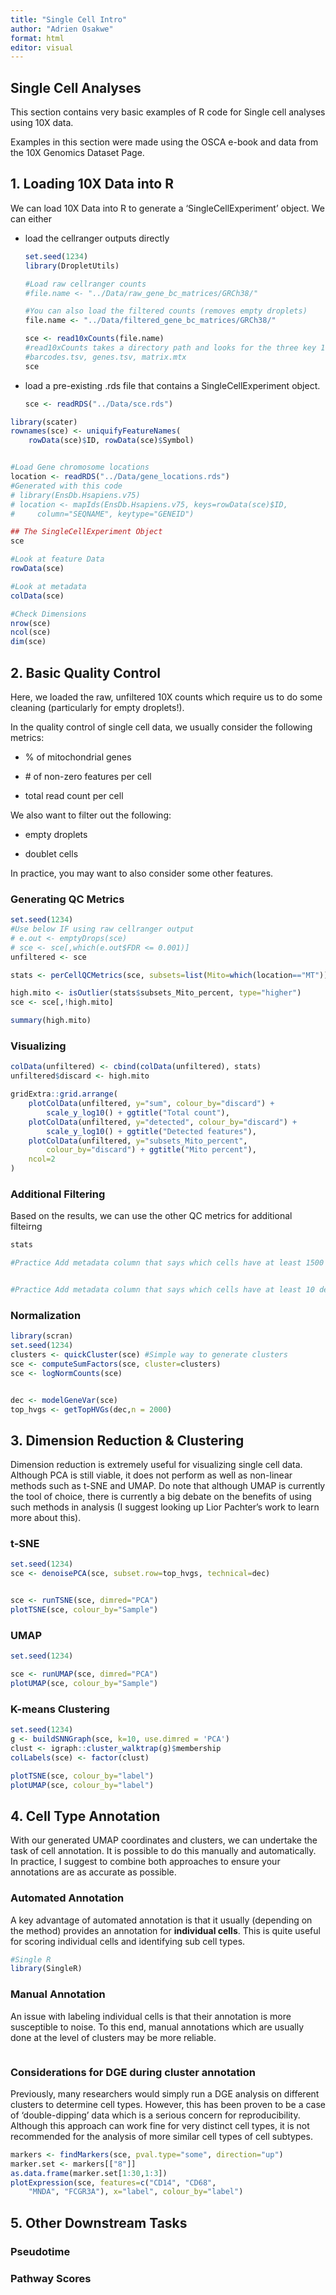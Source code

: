 ---
title: "Single Cell Intro"
author: "Adrien Osakwe"
format: html
editor: visual
---

## Single Cell Analyses

This section contains very basic examples of R code for Single cell analyses using 10X data.

Examples in this section were made using the OSCA e-book and data from the 10X Genomics Dataset Page.

## 1. Loading 10X Data into R

We can load 10X Data into R to generate a 'SingleCellExperiment' object. We can either

-   load the cellranger outputs directly

    ```{r}
    set.seed(1234)
    library(DropletUtils)

    #Load raw cellranger counts
    #file.name <- "../Data/raw_gene_bc_matrices/GRCh38/"

    #You can also load the filtered counts (removes empty droplets)
    file.name <- "../Data/filtered_gene_bc_matrices/GRCh38/"

    sce <- read10xCounts(file.name)
    #read10xCounts takes a directory path and looks for the three key 10X outputs
    #barcodes.tsv, genes.tsv, matrix.mtx
    sce
    ```

-   load a pre-existing .rds file that contains a SingleCellExperiment object.

    ```{r}
    sce <- readRDS("../Data/sce.rds")
    ```

```{r}
library(scater)
rownames(sce) <- uniquifyFeatureNames(
    rowData(sce)$ID, rowData(sce)$Symbol)


#Load Gene chromosome locations
location <- readRDS("../Data/gene_locations.rds")
#Generated with this code
# library(EnsDb.Hsapiens.v75)
# location <- mapIds(EnsDb.Hsapiens.v75, keys=rowData(sce)$ID,
#     column="SEQNAME", keytype="GENEID")

```

```{r}
## The SingleCellExperiment Object
sce

#Look at feature Data
rowData(sce)

#Look at metadata
colData(sce)

#Check Dimensions
nrow(sce)
ncol(sce)
dim(sce)
```

## 2. Basic Quality Control

Here, we loaded the raw, unfiltered 10X counts which require us to do some cleaning (particularly for empty droplets!).

In the quality control of single cell data, we usually consider the following metrics:

-   \% of mitochondrial genes

-   \# of non-zero features per cell

-   total read count per cell

We also want to filter out the following:

-   empty droplets

-   doublet cells

In practice, you may want to also consider some other features.

### Generating QC Metrics

```{r}
set.seed(1234)
#Use below IF using raw cellranger output
# e.out <- emptyDrops(sce)
# sce <- sce[,which(e.out$FDR <= 0.001)]
unfiltered <- sce

stats <- perCellQCMetrics(sce, subsets=list(Mito=which(location=="MT")))

high.mito <- isOutlier(stats$subsets_Mito_percent, type="higher")
sce <- sce[,!high.mito]

summary(high.mito)
```

### Visualizing

```{r}
colData(unfiltered) <- cbind(colData(unfiltered), stats)
unfiltered$discard <- high.mito

gridExtra::grid.arrange(
    plotColData(unfiltered, y="sum", colour_by="discard") +
        scale_y_log10() + ggtitle("Total count"),
    plotColData(unfiltered, y="detected", colour_by="discard") +
        scale_y_log10() + ggtitle("Detected features"),
    plotColData(unfiltered, y="subsets_Mito_percent",
        colour_by="discard") + ggtitle("Mito percent"),
    ncol=2
)
```

### Additional Filtering

Based on the results, we can use the other QC metrics for additional filteirng

```{r}
stats

#Practice Add metadata column that says which cells have at least 1500 detected genes


#Practice Add metadata column that says which cells have at least 10 detected mitochondrial genes

```

### Normalization

```{r}
library(scran)
set.seed(1234)
clusters <- quickCluster(sce) #Simple way to generate clusters
sce <- computeSumFactors(sce, cluster=clusters)
sce <- logNormCounts(sce)


dec <- modelGeneVar(sce)
top_hvgs <- getTopHVGs(dec,n = 2000)
```

## 3. Dimension Reduction & Clustering

Dimension reduction is extremely useful for visualizing single cell data. Although PCA is still viable, it does not perform as well as non-linear methods such as t-SNE and UMAP. Do note that although UMAP is currently the tool of choice, there is currently a big debate on the benefits of using such methods in analysis (I suggest looking up Lior Pachter's work to learn more about this).

### t-SNE

```{r}
set.seed(1234)
sce <- denoisePCA(sce, subset.row=top_hvgs, technical=dec)


sce <- runTSNE(sce, dimred="PCA")
plotTSNE(sce, colour_by="Sample")
```

### UMAP

```{r}
set.seed(1234)

sce <- runUMAP(sce, dimred="PCA")
plotUMAP(sce, colour_by="Sample")
```

### K-means Clustering

```{r}
set.seed(1234)
g <- buildSNNGraph(sce, k=10, use.dimred = 'PCA')
clust <- igraph::cluster_walktrap(g)$membership
colLabels(sce) <- factor(clust)

plotTSNE(sce, colour_by="label")
plotUMAP(sce, colour_by="label")
```

## 4. Cell Type Annotation

With our generated UMAP coordinates and clusters, we can undertake the task of cell annotation. It is possible to do this manually and automatically. In practice, I suggest to combine both approaches to ensure your annotations are as accurate as possible.

### Automated Annotation

A key advantage of automated annotation is that it usually (depending on the method) provides an annotation for **individual cells**. This is quite useful for scoring individual cells and identifying sub cell types.

```{r}
#Single R
library(SingleR)

```

### Manual Annotation

An issue with labeling individual cells is that their annotation is more susceptible to noise. To this end, manual annotations which are usually done at the level of clusters may be more reliable.

```{r}

```

### Considerations for DGE during cluster annotation

Previously, many researchers would simply run a DGE analysis on different clusters to determine cell types. However, this has been proven to be a case of 'double-dipping' data which is a serious concern for reproducibility. Although this approach can work fine for very distinct cell types, it is not recommended for the analysis of more similar cell types of cell subtypes.

```{r}
markers <- findMarkers(sce, pval.type="some", direction="up")
marker.set <- markers[["8"]]
as.data.frame(marker.set[1:30,1:3])
plotExpression(sce, features=c("CD14", "CD68",
    "MNDA", "FCGR3A"), x="label", colour_by="label")
```

## 5. Other Downstream Tasks

### Pseudotime

### Pathway Scores
